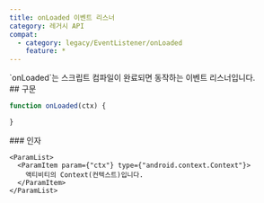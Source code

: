 ```yaml
---
title: onLoaded 이벤트 리스너
category: 레거시 API
compat:
  - category: legacy/EventListener/onLoaded
    feature: *
---
```


<Section>
  `onLoaded`는 스크립트 컴파일이 완료되면 동작하는 이벤트 리스너입니다.
</Section>
<Section>
  ## 구문

  ~~~js
  function onLoaded(ctx) {

  }
  ~~~

  <Section>
    ### 인자

    <ParamList>
      <ParamItem param={"ctx"} type={"android.context.Context"}>
        액티비티의 Context(컨텍스트)입니다.
      </ParamItem>
    </ParamList>
  </Section>
</Section>